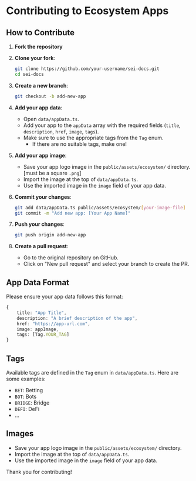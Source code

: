 
# Contributing to Ecosystem Apps

## How to Contribute

1. **Fork the repository**

2. **Clone your fork**:

   ```sh
   git clone https://github.com/your-username/sei-docs.git
   cd sei-docs
   ```

3. **Create a new branch**:

   ```sh
   git checkout -b add-new-app
   ```

4. **Add your app data**:
   - Open `data/appData.ts`.
   - Add your app to the `appData` array with the required fields (`title`, `description`, `href`, `image`, `tags`).
   - Make sure to use the appropriate tags from the `Tag` enum.
       - If there are no suitable tags, make one!

5. **Add your app image**:
   - Save your app logo image in the `public/assets/ecosystem/` directory. [must be a square `.png`]
   - Import the image at the top of `data/appData.ts`.
   - Use the imported image in the `image` field of your app data.

6. **Commit your changes**:

   ```sh
   git add data/appData.ts public/assets/ecosystem/[your-image-file]
   git commit -m "Add new app: [Your App Name]"
   ```

7. **Push your changes**:

   ```sh
   git push origin add-new-app
   ```

8. **Create a pull request**:
   - Go to the original repository on GitHub.
   - Click on "New pull request" and select your branch to create the PR.

## App Data Format

Please ensure your app data follows this format:

```typescript
{
    title: "App Title",
    description: "A brief description of the app",
    href: "https://app-url.com",
    image: appImage,
    tags: [Tag.YOUR_TAG]
}
```

## Tags

Available tags are defined in the `Tag` enum in `data/appData.ts`. Here are some examples:

- `BET`: Betting
- `BOT`: Bots
- `BRIDGE`: Bridge
- `DEFI`: DeFi
- ...

## Images

- Save your app logo image in the `public/assets/ecosystem/` directory.
- Import the image at the top of `data/appData.ts`.
- Use the imported image in the `image` field of your app data.

Thank you for contributing!
